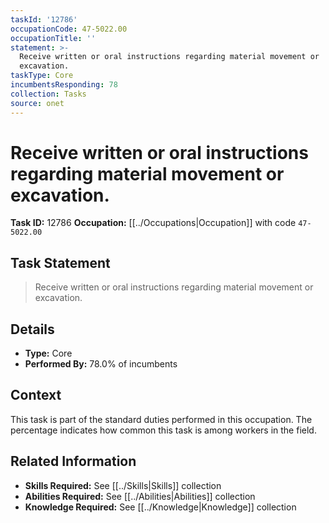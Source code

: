 ```yaml
---
taskId: '12786'
occupationCode: 47-5022.00
occupationTitle: ''
statement: >-
  Receive written or oral instructions regarding material movement or
  excavation.
taskType: Core
incumbentsResponding: 78
collection: Tasks
source: onet
---
```

# Receive written or oral instructions regarding material movement or excavation.

**Task ID:** 12786
**Occupation:** [[../Occupations|Occupation]] with code `47-5022.00`

## Task Statement

> Receive written or oral instructions regarding material movement or excavation.

## Details

- **Type:** Core
- **Performed By:** 78.0% of incumbents

## Context

This task is part of the standard duties performed in this occupation. The percentage indicates how common this task is among workers in the field.

## Related Information

- **Skills Required:** See [[../Skills|Skills]] collection
- **Abilities Required:** See [[../Abilities|Abilities]] collection
- **Knowledge Required:** See [[../Knowledge|Knowledge]] collection
